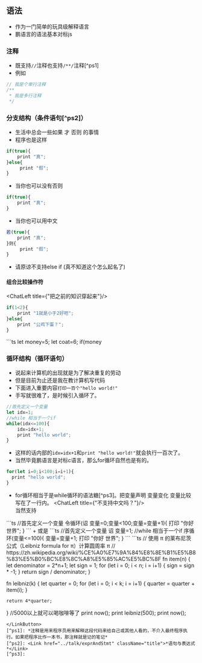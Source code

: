 
## 语法
+ 作为一门简单的玩具级解释语言
+ 鹏语言的语法基本对标js
### 注释
+ 既支持`//`注释也支持`/**/`注释[^ps1]
+ 例如
```ts
// 我是个单行注释
/**
 * 我是多行注释
 */
```
### 分支结构（条件语句[^ps2]）
+ 生活中总会一些如果 才 否则 的事情
+ 程序也是这样
```ts
if(true){
    print "真";
}else{
     print "假"; 
}
```
+ 当你也可以没有否则
```ts
if(true){
    print "真";
}
```
+ 当你也可以用中文
```ts
若(true){
    print "真";
}则{
     print "假"; 
}
```
+ 请原谅不支持else if (真不知道这个怎么起名了)
#### 组合比较操作符
<ChatLeft title={"把之前的知识穿起来"}/>
<LinkButton title="组合比较操作符" href="../wasm">
```ts
if(1<2){
    print "1就是小于2好吧";
}else{
    print "公鸡下蛋？";
}
```
</LinkButton>
<ChatLeft title={"多穿一些"}/>
<LinkButton title="组合比较操作符" href="./wasm">
```ts
let money=5;
let coat=6;
if(money<coat){
    print "鞋儿破 帽儿破 身上的袈裟破";
}else{
    print "棉大衣真暖和";
}
```
</LinkButton>

### 循环结构（循环语句）
+ 说起来计算机的出现就是为了解决重复的劳动
+ 但是目前为止还是我在教计算机写代码 
+ 下面进入重要内容`打印一百个"hello world!"`
+ 手写就很难了，是时候引入循环了。
```ts
//首先定义一个变量
let idx=1;
//while 相当于一个if
while(idx<=100){
    idx=idx+1;
    print "hello world";
}
```
+ 这样的话内部的`idx=idx+1`和`print "hello world!"`就会执行一百次了。
+ 当然毕竟鹏语言是对标c语言，那么for循环自然也是有的。
```ts
for(let i=0;i<100;i=i+1){
  print "hello world";
}
```
+ for循环相当于是while循环的语法糖[^ps3]。把变量声明 变量变化 变量比较写在了一行内。
<ChatLeft title={"不支持中文吗？"}/>
  <div class="chat chat-end">
  <div class="chat-bubble">当然支持</div>
</div>
```ts
//首先定义一个变量
令循环(诏 变量=0;变量<100;变量=变量+1){
  打印 "你好世界";
}
```
+ 或是
```ts
//首先定义一个变量
诏 变量=1;
//while 相当于一个if
序循环(变量<=100){
    变量=变量+1;
    打印 "你好 世界";
}
```
<ChatLeft title={"现在我们把之前所有内容穿起来，玩个大活！"}/>
<LinkButton title="计算圆周率" href="../wasm">
```ts
// 使用 π 的莱布尼茨公式（Leibniz formula for π）计算圆周率 π
// https://zh.wikipedia.org/wiki/%CE%A0%E7%9A%84%E8%8E%B1%E5%B8%83%E5%B0%BC%E8%8C%A8%E5%85%AC%E5%BC%8F
fn item(n) {
	let denominator = 2*n+1;
	let sign = 1;
	for (let i = 0; i < n; i = i+1) {
		sign = sign * -1;
	}
	return sign / denominator;
}

fn leibniz(k) {
	let quarter = 0;
	for (let i = 0; i < k; i = i+1) {
		quarter = quarter + item(i);
	}

	return 4*quarter;
}
//5000以上就可以喝咖啡等了
print now();
print leibniz(500);
print now();
```
</LinkButton>
[^ps1]: *注释是用来程序员用来解释这段代码来给自己或其他人看的，不介入最终程序执行。如果把程序比作一本书，那注释就是记的笔记*
[^ps2]: <Link href="../talk/exprAndStmt" className="title">*语句与表达式*</Link>
[^ps3]: